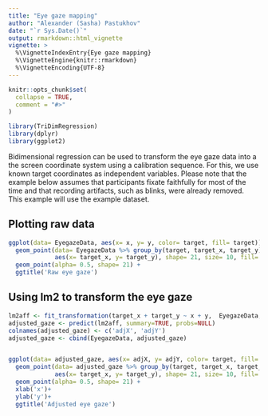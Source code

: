 ```yaml
---
title: "Eye gaze mapping"
author: "Alexander (Sasha) Pastukhov"
date: "`r Sys.Date()`"
output: rmarkdown::html_vignette
vignette: >
  %\VignetteIndexEntry{Eye gaze mapping}
  %\VignetteEngine{knitr::rmarkdown}
  %\VignetteEncoding{UTF-8}
---
```


```r
knitr::opts_chunk$set(
  collapse = TRUE,
  comment = "#>"
)

library(TriDimRegression)
library(dplyr)
library(ggplot2)
```

Bidimensional regression can be used to transform the eye gaze data into a the screen coordinate system using a calibration sequence. For this, we use known target coordinates as independent variables. Please note that the example below assumes that participants fixate faithfully for most of the time and that recording artifacts, such as blinks, were already removed. This example will use the \code{EyegazeData} example dataset.


## Plotting raw data

```r

ggplot(data= EyegazeData, aes(x= x, y= y, color= target, fill= target)) +
  geom_point(data= EyegazeData %>% group_by(target, target_x, target_y) %>% summarise(),
             aes(x= target_x, y= target_y), shape= 21, size= 10, fill= 'white') + 
  geom_point(alpha= 0.5, shape= 21) + 
  ggtitle('Raw eye gaze')
```

## Using lm2 to transform the eye gaze

```r
lm2aff <- fit_transformation(target_x + target_y ~ x + y,  EyegazeData, transformation = 'affine')
adjusted_gaze <- predict(lm2aff, summary=TRUE, probs=NULL)
colnames(adjusted_gaze) <- c('adjX', 'adjY')
adjusted_gaze <- cbind(EyegazeData, adjusted_gaze)


ggplot(data= adjusted_gaze, aes(x= adjX, y= adjY, color= target, fill= target)) +
  geom_point(data= adjusted_gaze %>% group_by(target, target_x, target_y) %>% summarise(),
             aes(x= target_x, y= target_y), shape= 21, size= 10, fill= 'white') + 
  geom_point(alpha= 0.5, shape= 21) + 
  xlab('x')+
  ylab('y')+
  ggtitle('Adjusted eye gaze')
```

